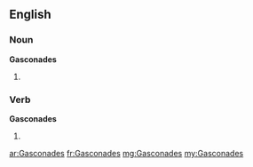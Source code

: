==English==

===Noun===
'''Gasconades'''

# {{plural of|[[Gasconade]]}}

===Verb===
'''Gasconades'''

# {{third person singular of|[[Gasconade]]}}

[[ar:Gasconades]]
[[fr:Gasconades]]
[[mg:Gasconades]]
[[my:Gasconades]]